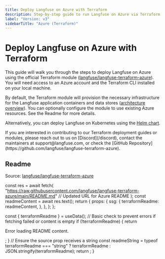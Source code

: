 ```yaml
---
title: Deploy Langfuse on Azure with Terraform
description: Step-by-step guide to run Langfuse on Azure via Terraform.
label: "Version: v3"
sidebarTitle: "Azure (Terraform)"
---
```


# Deploy Langfuse on Azure with Terraform

This guide will walk you through the steps to deploy Langfuse on Azure using the official Terraform module ([langfuse/langfuse-terraform-azure](https://github.com/langfuse/langfuse-terraform-azure)).
You will need access to an Azure account and the Terraform CLI installed on your local machine.

By default, the Terraform module will provision the necessary infrastructure for the Langfuse application containers and data stores ([architecture overview](/self-hosting#architecture)).
You can optionally configure the module to use existing Azure resources. See the Readme for more details.

Alternatively, you can deploy Langfuse on Kubernetes using the [Helm chart](/self-hosting/kubernetes-helm).

<Callout type="info">
  If you are interested in contributing to our Terraform deployment guides or
  modules, please reach out to us on [Discord](/discord), contact the
  maintainers at support@langfuse.com, or check the [GitHub
  Repository](https://github.com/langfuse/langfuse-terraform-azure).
</Callout>

## Readme

Source: [langfuse/langfuse-terraform-azure](https://github.com/langfuse/langfuse-terraform-azure)


  const res = await fetch(
    "https://raw.githubusercontent.com/langfuse/langfuse-terraform-azure/main/README.md" // Updated URL for Azure README
  );
  const readmeContent = await res.text();
  return {
    props: {
      ssg: {
        terraformReadme: readmeContent,
      },
    },
  };
};

  const { terraformReadme } = useData();
  // Basic check to prevent errors if fetching failed or content is empty
  if (!terraformReadme) {
    return <p>Error loading README content.</p>;
  }
  // Ensure the source prop receives a string
  const readmeString =
    typeof terraformReadme === "string"
      ? terraformReadme
      : JSON.stringify(terraformReadme);
  return <Playground source={readmeString} />;
}

<div className="p-6 mt-6 border bg-card rounded-md">
  <TerraformReadme />
</div>

